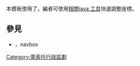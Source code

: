 <includeonly><!-- 在這裡加入模板的保護標識 --></includeonly><noinclude>{{Documentation subpage}}</noinclude>
<!-- 在本行下編輯模板說明 -->
本模板使用了{{tlx|Image_label}}，編者可使用[https://sites.google.com/site/mujibab2/labelledimageeditor 相關java 工具]快速調整座標。
<!--

== 模板介紹 ==

== 參數及使用方法 ==

== 範例 ==

== 注意事项 ==
-->
== 參見 ==
*{{tlx|賴索托行政區劃}}，navbox

<!--
== 给模板编辑者的说明 ==
=== 模板结构 ===
=== 实现方法 ===
=== 编辑注意 ===
-->
<includeonly>
<!-- 本行下加入模板的分類 -->
[[Category:萊索托行政區劃]]
</includeonly>